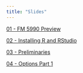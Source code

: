 ```yaml
---
title: "Slides"
---
```


[01 - FM 5990 Preview](slides_01_fm_5990_preview.pdf)

[02 - Installing R and RStudio](slides_02_installing_r_and_rstudio.pdf)

[03 - Preliminaries](slides_03_preliminaries.pdf)

[04 - Options Part 1](slides_04_options_1.pdf)
